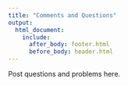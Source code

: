 ```yaml
---
title: "Comments and Questions"
output:
  html_document:
    include:
      after_body: footer.html
      before_body: header.html
---
```


Post questions and problems here.